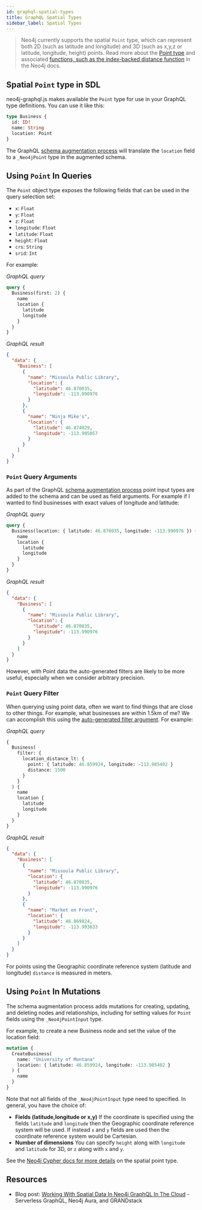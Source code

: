 ```yaml
---
id: graphql-spatial-types
title: GraphQL Spatial Types
sidebar_label: Spatial Types
---
```


> Neo4j currently supports the spatial `Point` type, which can represent both 2D (such as latitude and longitude) and 3D (such as x,y,z or latitude, longitude, height) points. Read more about the [Point type](https://neo4j.com/docs/cypher-manual/3.5/syntax/spatial/) and associated [functions, such as the index-backed distance function](https://neo4j.com/docs/cypher-manual/current/functions/spatial/) in the Neo4j docs.

## Spatial `Point` type in SDL

neo4j-graphql.js makes available the `Point` type for use in your GraphQL type definitions. You can use it like this:

```GraphQL
type Business {
  id: ID!
  name: String
  location: Point
}
```

The GraphQL [schema augmentation process](graphql-schema-generation-augmentation.mdx) will translate the `location` field to a `_Neo4jPoint` type in the augmented schema.

## Using `Point` In Queries

The `Point` object type exposes the following fields that can be used in the query selection set:

- `x`: `Float`
- `y`: `Float`
- `z`: `Float`
- `longitude`: `Float`
- `latitude`: `Float`
- `height`: `Float`
- `crs`: `String`
- `srid`: `Int`

For example:

_GraphQL query_

```GraphQL
query {
  Business(first: 2) {
    name
    location {
      latitude
      longitude
    }
  }
}
```

_GraphQL result_

```JSON
{
  "data": {
    "Business": [
      {
        "name": "Missoula Public Library",
        "location": {
          "latitude": 46.870035,
          "longitude": -113.990976
        }
      },
      {
        "name": "Ninja Mike's",
        "location": {
          "latitude": 46.874029,
          "longitude": -113.995057
        }
      }
    ]
  }
}
```

### `Point` Query Arguments

As part of the GraphQL [schema augmentation process](graphql-schema-generation-augmentation.mdx) point input types are added to the schema and can be used as field arguments. For example if I wanted to find businesses with exact values of longitude and latitude:

_GraphQL query_

```GraphQL
query {
  Business(location: { latitude: 46.870035, longitude: -113.990976 }) {
    name
    location {
      latitude
      longitude
    }
  }
}
```

_GraphQL result_

```JSON
{
  "data": {
    "Business": [
      {
        "name": "Missoula Public Library",
        "location": {
          "latitude": 46.870035,
          "longitude": -113.990976
        }
      }
    ]
  }
}
```

However, with Point data the auto-generated filters are likely to be more useful, especially when we consider arbitrary precision.

### `Point` Query Filter

When querying using point data, often we want to find things that are close to other things. For example, what businesses are within 1.5km of me? We can accomplish this using the [auto-generated filter argument](graphql-filtering.mdx). For example:

_GraphQL query_

```GraphQL
{
  Business(
    filter: {
      location_distance_lt: {
        point: { latitude: 46.859924, longitude: -113.985402 }
        distance: 1500
      }
    }
  ) {
    name
    location {
      latitude
      longitude
    }
  }
}

```

_GraphQL result_

```JSON
{
  "data": {
    "Business": [
      {
        "name": "Missoula Public Library",
        "location": {
          "latitude": 46.870035,
          "longitude": -113.990976
        }
      },
      {
        "name": "Market on Front",
        "location": {
          "latitude": 46.869824,
          "longitude": -113.993633
        }
      }
    ]
  }
}
```

For points using the Geographic coordinate reference system (latitude and longitude) `distance` is measured in meters.

## Using `Point` In Mutations

The schema augmentation process adds mutations for creating, updating, and deleting nodes and relationships, including for setting values for `Point` fields using the `_Neo4jPointInput` type.

For example, to create a new Business node and set the value of the location field:

```GraphQL
mutation {
  CreateBusiness(
    name: "University of Montana"
    location: { latitude: 46.859924, longitude: -113.985402 }
  ) {
    name
  }
}
```

Note that not all fields of the `_Neo4jPointInput` type need to specified. In general, you have the choice of:

- **Fields (latitude,longitude or x,y)** If the coordinate is specified using the fields `latitude` and `longitude` then the Geographic coordinate reference system will be used. If instead `x` and `y` fields are used then the coordinate reference system would be Cartesian.
- **Number of dimensions** You can specify `height` along with `longitude` and `latitude` for 3D, or `z` along with `x` and `y`.

See the [Neo4j Cypher docs for more details](https://neo4j.com/docs/cypher-manual/current/syntax/spatial/#cypher-spatial-specifying-spatial-instants) on the spatial point type.

## Resources

- Blog post: [Working With Spatial Data In Neo4j GraphQL In The Cloud](https://blog.grandstack.io/working-with-spatial-data-in-neo4j-graphql-in-the-cloud-eee2bf1afad) - Serverless GraphQL, Neo4j Aura, and GRANDstack
